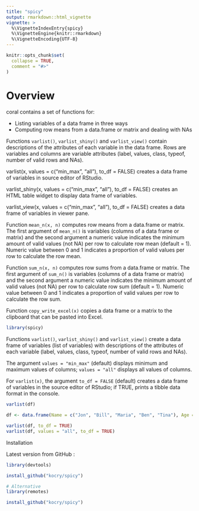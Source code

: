 ```yaml
---
title: "spicy"
output: rmarkdown::html_vignette
vignette: >
  %\VignetteIndexEntry{spicy}
  %\VignetteEngine{knitr::rmarkdown}
  %\VignetteEncoding{UTF-8}
---
```


```r
knitr::opts_chunk$set(
  collapse = TRUE,
  comment = "#>"
)
```


# Overview

coral contains a set of functions for:

- Listing variables of a data frame in three ways  
- Computing row means from a data.frame or matrix and dealing with NAs  

Functions `varlist()`, `varlist_shiny()` and `varlist_view()` contain descriptions of the attributes of each variable in the data frame. Rows are variables and columns are variable attributes (label, values, class, typeof, number of valid rows and NAs).

varlist(x, values = c("min_max", "all"), to_df = FALSE) creates a data frame of variables in source editor of RStudio.  

varlist_shiny(x, values = c("min_max", "all"), to_df = FALSE) creates an HTML table widget to display data frame of variables.

varlist_view(x, values = c("min_max", "all"), to_df = FALSE) creates a data frame of variables in viewer pane.

Function `mean_n(x, n)` computes row means from a data.frame or matrix. The first argument of `mean_n()` is variables (columns of a data frame or matrix) and the second argument a numeric value indicates the minimum amount of valid values (not NA) per row to calculate row mean (default = 1). Numeric value between 0 and 1 indicates a proportion of valid values per row to calculate the row mean.

Function `sum_n(x, n)` computes row sums from a data.frame or matrix. The first argument of `sum_n()` is variables (columns of a data frame or matrix) and the second argument a numeric value indicates the minimum amount of valid values (not NA) per row to calculate row sum (default = 1). Numeric value between 0 and 1 indicates a proportion of valid values per row to calculate the row sum.

Function `copy_write_excel(x)` copies a data frame or a matrix to the clipboard that can be pasted into Excel. 


```r
library(spicy)
```

Functions `varlist()`, `varlist_shiny()` and `varlist_view()` create a data frame of variables (list of variables) with descriptions of the attributes of each variable (label, values, class, typeof, number of valid rows and NAs).  

The argument `values = "min_max"` (default) displays minimum and maximum values of columns; `values = "all"` displays all values of columns.  

For `varlist(x)`, the argument `to_df = FALSE` (default) creates a data frame of variables in the source editor of RStudio; if TRUE, prints a tibble data format in the console.

```r
varlist(df)

```

```r
df <- data.frame(Name = c("Jon", "Bill", "Maria", "Ben", "Tina"), Age = c(23, 41, 32, 58, 26))

varlist(df, to_df = TRUE)
varlist(df, values = "all", to_df = TRUE)
```

  
Installation

Latest version from GitHub :

```r
library(devtools)

install_github("kocry/spicy")

# Alternative
library(remotes)

install_github("kocry/spicy")
```

